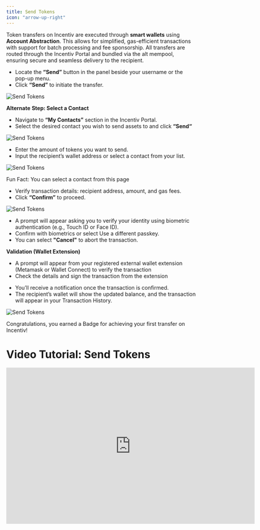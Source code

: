 ```yaml
---
title: Send Tokens
icon: "arrow-up-right"
---
```

Token transfers on Incentiv are executed through **smart wallets** using **Account Abstraction**. This allows for simplified, gas-efficient transactions with support for batch processing and fee sponsorship. All transfers are routed through the Incentiv Portal and bundled via the alt mempool, ensuring secure and seamless delivery to the recipient.

<Steps>
<Step title="Step 1: Navigate and Click the Send button">

- Locate the **“Send”** button in the panel beside your username or the pop-up menu.
- Click **“Send”** to initiate the transfer.

![Send Tokens](/docs/images/SendTokens.jpeg)

**Alternate** **Step: Select a Contact**

- Navigate to **“My Contacts”** section in the Incentiv Portal.
- Select the desired contact you wish to send assets to and click **“Send“**

![Send Tokens](/docs/images/SendTokens1.jpeg)
</Step>

<Step title="Step 2: Fill Amount and Recipient Address"> 

- Enter the amount of tokens you want to send.
- Input the recipient’s wallet address or select a contact from your list.

![Send Tokens](/docs/images/SendTokens3.jpeg)

 <Note> Fun Fact: You can select a contact from this page </Note>
</Step>
<Step title="Step 3: Review & Confirm">

- Verify transaction details: recipient address, amount, and gas fees.
- Click **“Confirm”** to proceed.

![Send Tokens](/docs/images/SendTokens4.jpeg)
</Step>
<Step title="Step 4:  Validation">

- A prompt will appear asking you to verify your identity using biometric authentication (e.g., Touch ID or Face ID).
- Confirm with biometrics or select Use a different passkey.
- You can select **"Cancel"** to abort the transaction.

**Validation (Wallet Extension)**

- A prompt will appear from your registered external wallet extension (Metamask or Wallet Connect) to verify the transaction
- Check the details and sign the transaction from the extension
  
</Step>
<Step title="Step 5: Transaction Confirmation">

- You’ll receive a notification once the transaction is confirmed.
- The recipient’s wallet will show the updated balance, and the transaction will appear in your Transaction History.

![Send Tokens](/docs/images/SendTokens5.jpeg)

</Step>
</Steps>

 <Tip> Congratulations, you earned a Badge for achieving your first transfer on Incentiv!</Tip>

# Video Tutorial: Send Tokens

<iframe width="660" height="415" src="https://www.youtube.com/embed/M8_s0WFw2ys?si=qn-25mm5fASaL5Sd" title="Send Tokens" frameborder="0" allow="accelerometer; autoplay; clipboard-write; encrypted-media; gyroscope; picture-in-picture; web-share" referrerpolicy="strict-origin-when-cross-origin" allowfullscreen></iframe>